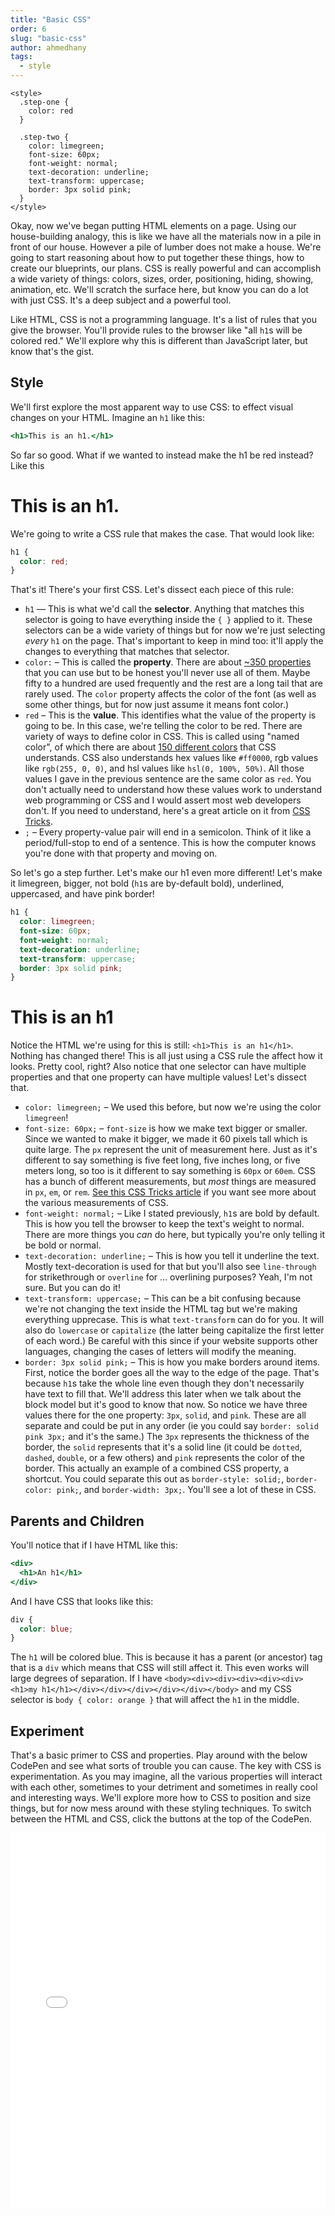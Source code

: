 ```yaml
---
title: "Basic CSS"
order: 6
slug: "basic-css"
author: ahmedhany
tags:
  - style
---
```


```
<style>
  .step-one {
    color: red
  }

  .step-two {
    color: limegreen;
    font-size: 60px;
    font-weight: normal;
    text-decoration: underline;
    text-transform: uppercase;
    border: 3px solid pink;
  }
</style>
```

Okay, now we've began putting HTML elements on a page. Using our house-building analogy, this is like we have all the materials now in a pile in front of our house. However a pile of lumber does not make a house. We're going to start reasoning about how to put together these things, how to create our blueprints, our plans. CSS is really powerful and can accomplish a wide variety of things: colors, sizes, order, positioning, hiding, showing, animation, etc. We'll scratch the surface here, but know you can do a lot with just CSS. It's a deep subject and a powerful tool.

Like HTML, CSS is not a programming language. It's a list of rules that you give the browser. You'll provide rules to the browser like "all `h1`s will be colored red." We'll explore why this is different than JavaScript later, but know that's the gist.

## Style

We'll first explore the most apparent way to use CSS: to effect visual changes on your HTML. Imagine an `h1` like this:

```htm
<h1>This is an h1.</h1>
```

So far so good. What if we wanted to instead make the h1 be red instead? Like this

<h1 class="step-one">This is an h1.</h1>

We're going to write a CSS rule that makes the case. That would look like:

```css
h1 {
  color: red;
}
```

That's it! There's your first CSS. Let's dissect each piece of this rule:

* `h1` — This is what we'd call the **selector**. Anything that matches this selector is going to have everything inside the `{ }` applied to it. These selectors can be a wide variety of things but for now we're just selecting _every_ `h1` on the page. That's important to keep in mind too: it'll apply the changes to everything that matches that selector.
* `color:` – This is called the **property**. There are about [~350 properties](https://meiert.com/en/indices/css-properties/) that you can use but to be honest you'll never use all of them. Maybe fifty to a hundred are used frequently and the rest are a long tail that are rarely used. The `color` property affects the color of the font (as well as some other things, but for now just assume it means font color.)
* `red` – This is the **value**. This identifies what the value of the property is going to be. In this case, we're telling the color to be red. There are variety of ways to define color in CSS. This is called using "named color", of which there are about [150 different colors][colors] that CSS understands. CSS also understands hex values like `#ff0000`, rgb values like `rgb(255, 0, 0)`, and hsl values like `hsl(0, 100%, 50%)`. All those values I gave in the previous sentence are the same color as `red`. You don't actually need to understand how these values work to understand web programming or CSS and I would assert most web developers don't. If you need to understand, here's a great article on it from [CSS Tricks][css-tricks].
* `;` – Every property-value pair will end in a semicolon. Think of it like a period/full-stop to end of a sentence. This is how the computer knows you're done with that property and moving on.

So let's go a step further. Let's make our h1 even more different! Let's make it limegreen, bigger, not bold (`h1`s are by-default bold), underlined, uppercased, and have pink border!

```css
h1 {
  color: limegreen;
  font-size: 60px;
  font-weight: normal;
  text-decoration: underline;
  text-transform: uppercase;
  border: 3px solid pink;
}
```

<h1 class="step-two">This is an h1</h1>

Notice the HTML we're using for this is still: `<h1>This is an h1</h1>`. Nothing has changed there! This is all just using a CSS rule the affect how it looks. Pretty cool, right? Also notice that one selector can have multiple properties and that one property can have multiple values! Let's dissect that.

* `color: limegreen;` – We used this before, but now we're using the color `limegreen`!
* `font-size: 60px;` – `font-size` is how we make text bigger or smaller. Since we wanted to make it bigger, we made it 60 pixels tall which is quite large. The `px` represent the unit of measurement here. Just as it's different to say something is five feet long, five inches long, or five meters long, so too is it different to say something is `60px` or `60em`. CSS has a bunch of different measurements, but _most_ things are measured in `px`, `em`, or `rem`. [See this CSS Tricks article][css-lengths] if you want see more about the various measurements of CSS.
* `font-weight: normal;` – Like I stated previously, `h1`s are bold by default. This is how you tell the browser to keep the text's weight to normal. There are more things you _can_ do here, but typically you're only telling it be bold or normal.
* `text-decoration: underline;` – This is how you tell it underline the text. Mostly text-decoration is used for that but you'll also see `line-through` for strikethrough or `overline` for … overlining purposes? Yeah, I'm not sure. But you can do it!
* `text-transform: uppercase;` – This can be a bit confusing because we're not changing the text inside the HTML tag but we're making everything upprecase. This is what `text-transform` can do for you. It will also do `lowercase` or `capitalize` (the latter being capitalize the first letter of each word.) Be careful with this since if your website supports other languages, changing the cases of letters will modify the meaning.
* `border: 3px solid pink;` – This is how you make borders around items. First, notice the border goes all the way to the edge of the page. That's because `h1`s take the whole line even though they don't necessarily have text to fill that. We'll address this later when we talk about the block model but it's good to know that now. So notice we have three values there for the one property: `3px`, `solid`, and `pink`. These are all separate and could be put in any order (ie you could say `border: solid pink 3px;` and it's the same.) The `3px` represents the thickness of the border, the `solid` represents that it's a solid line (it could be `dotted`, `dashed`, `double`, or a few others) and `pink` represents the color of the border. This actually an example of a combined CSS property, a shortcut. You could separate this out as `border-style: solid;`, `border-color: pink;`, and `border-width: 3px;`. You'll see a lot of these in CSS.

## Parents and Children

You'll notice that if I have HTML like this:

```htm
<div>
  <h1>An h1</h1>
</div>
```

And I have CSS that looks like this:

```css
div {
  color: blue;
}
```

The `h1` will be colored blue. This is because it has a parent (or ancestor) tag that is a `div` which means that CSS will still affect it. This even works will large degrees of separation. If I have `<body><div><div><div><div><div><h1>my h1</h1></div></div></div></div></div></body>` and my CSS selector is `body { color: orange }` that will affect the `h1` in the middle.

## Experiment

That's a basic primer to CSS and properties. Play around with the below CodePen and see what sorts of trouble you can cause. The key with CSS is experimentation. As you may imagine, all the various properties will interact with each other, sometimes to your detriment and sometimes in really cool and interesting ways. We'll explore more how to CSS to position and size things, but for now mess around with these styling techniques. To switch between the HTML and CSS, click the buttons at the top of the CodePen.

<iframe height='600' scrolling='no' title='CSS Playground' src='//codepen.io/btholt/embed/ELaxOB/?height=265&theme-id=dark&default-tab=css,result&embed-version=2' frameborder='no' allowtransparency='true' allowfullscreen='true' style='width: 100%;'>See the Pen <a href='https://codepen.io/btholt/pen/ELaxOB/'>CSS Playground</a> by Brian Holt (<a href='https://codepen.io/btholt'>@btholt</a>) on <a href='https://codepen.io'>CodePen</a>.
</iframe>

[properties]: https://meiert.com/en/indices/css-properties/
[colors]: https://css-tricks.com/snippets/css/named-colors-and-hex-equivalents/
[css-tricks]: https://css-tricks.com/nerds-guide-color-web/
[css-lengths]: https://css-tricks.com/the-lengths-of-css/
